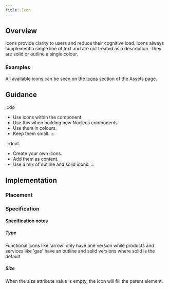 ```yaml
---
title: Icon
---
```




## Overview

<CompDetails name={componentName} />

Icons provide clarity to users and reduce their cognitive load. Icons always supplement a single line of text and are not treated as a description. They are solid or outline a single colour.

### Examples

All available icons can be seen on the [Icons](/guidelines/assets#icons) section of the Assets page.

<ExampleViewer type="standard" />

## Guidance

:::do
- Use icons within the component.
- Use this when building new Nucleus components.
- Use them in colours.
- Keep them small.
:::

:::dont
- Create your own icons.
- Add them as content.
- Use a mix of outline and solid icons.
:::

## Implementation

### Placement

<Placement name={componentName} />

### Specification

<Specification name={componentName} />

#### Specification notes

##### Type

Functional icons like 'arrow' only have one version while products and services like 'gas' have an outline and solid versions where solid is the default

##### Size

When the size attribute value is empty, the icon will fill the parent element.

